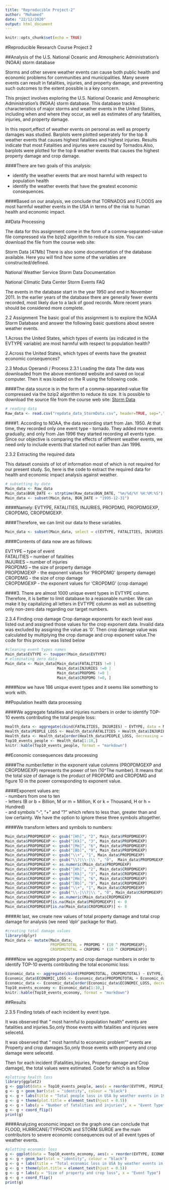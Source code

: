 ```yaml
---
title: "Reproducible Project-2"
author: "Mohamed"
date: "22/12/2020"
output: html_document
---
```


```r
knitr::opts_chunk$set(echo = TRUE)
```

#Reproducible Research Course Project 2  



##Analysis of the U.S. National Oceanic and Atmospheric Administration’s (NOAA) storm database  


Storms and other severe weather events can cause both public health and economic problems for communities and municipalities. Many severe events can result in fatalities, injuries, and property damage, and preventing such outcomes to the extent possible is a key concern.

This project involves exploring the U.S. National Oceanic and Atmospheric Administration’s (NOAA) storm database. This database tracks characteristics of major storms and weather events in the United States, including when and where they occur, as well as estimates of any fatalities, injuries, and property damage.

In this report,effect of weather events on personal as well as property damages was studied. Barplots were plotted seperately for the top 8 weather events that causes highest fatalities and highest injuries. Results indicate that most Fatalities and injuries were caused by Tornados.Also, barplots were plotted for the top 8 weather events that causes the highest property damage and crop damage.


####There are two goals of this analysis:
  
- identify the weather events that are most harmful with respect to population health
- identify the weather events that have the greatest economic consequences.    


####Based on our analysis, we conclude that TORNADOS and FLOODS are most harmful weather events in the USA in terms of the risk to human health and economic impact.  



##Data Processing  

The data for this assignment come in the form of a comma-separated-value file compressed via the bzip2 algorithm to reduce its size. You can download the file from the course web site:

Storm Data [47Mb] There is also some documentation of the database available. Here you will find how some of the variables are constructed/defined.

National Weather Service Storm Data Documentation

National Climatic Data Center Storm Events FAQ

The events in the database start in the year 1950 and end in November 2011. In the earlier years of the database there are generally fewer events recorded, most likely due to a lack of good records. More recent years should be considered more complete.

2.2 Assignment
The basic goal of this assignment is to explore the NOAA Storm Database and answer the following basic questions about severe weather events.

1.Across the United States, which types of events (as indicated in the EVTYPE variable) are most harmful with respect to population health?

2.Across the United States, which types of events have the greatest economic consequences?

2.3 Modus Operandi / Process
2.3.1 Loading the data
The data was downloaded from the above mentioned website and saved on local computer. Then it was loaded on the R using the following code.


####The data source is in the form of a comma-separated-value file compressed via the bzip2 algorithm to reduce its size. It is possible to download the source file from the course web site: [Storm Data](https://d396qusza40orc.cloudfront.net/repdata%2Fdata%2FStormData.csv.bz2)


```r
# reading data
Raw_data <- read.csv("repdata_data_StormData.csv", header=TRUE, sep=",")
```


####1.	According to NOAA, the data recording start from Jan. 1950. At that time, they recorded only one event type - tornado. They added more events gradually, and only from Jan 1996 they started recording all events type. Since our objective is comparing the effects of different weather events, we need only to include events that started not earlier than Jan 1996.  

2.3.2 Extracting the required data

This dataset consists of lot of information most of which is not required for our present study. So, here is the code to extract the required data for health and economic impact analysis against weather.

```r
# subsetting by date
Main_data <- Raw_data
Main_data$BGN_DATE <- strptime(Raw_data$BGN_DATE, "%m/%d/%Y %H:%M:%S")
Main_data <- subset(Main_data, BGN_DATE > "1995-12-31")
```



  

####Namely: EVTYPE, FATALITIES, INJURIES, PROPDMG, PROPDMGEXP, CROPDMG, CROPDMGEXP.  

####Therefore, we can limit our data to these variables.  

```r
Main_data <- subset(Main_data, select = c(EVTYPE, FATALITIES, INJURIES, PROPDMG, PROPDMGEXP, CROPDMG, CROPDMGEXP))
```



####Contents of data now are as follows:  
  
EVTYPE – type of event  
FATALITIES – number of fatalities  
INJURIES – number of injuries  
PROPDMG – the size of property damage  
PROPDMGEXP - the exponent values for 'PROPDMG' (property damage)  
CROPDMG - the size of crop damage  
CROPDMGEXP - the exponent values for 'CROPDMG' (crop damage)  



####3.	There are almost 1000 unique event types in EVTYPE column. Therefore, it is better to limit database to a reasonable number. We can make it by capitalizing all letters in EVTYPE column as well as subsetting only non-zero data regarding our target numbers.  


2.3.4 Finding crop damage
Crop damage exponents for each level was listed out and assigned those values for the crop exponent data. Invalid data was excluded by assigning the value as ‘0’. Then crop damage value was calculated by multiplying the crop damage and crop exponent value.The code for this process was listed below

```r
#cleaning event types names
Main_data$EVTYPE <- toupper(Main_data$EVTYPE)
# eliminating zero data
Main_data <- Main_data[Main_data$FATALITIES !=0 | 
                       Main_data$INJURIES !=0 | 
                       Main_data$PROPDMG !=0 | 
                       Main_data$CROPDMG !=0, ]
```
  
####Now we have 186 unique event types and it seems like something to work with. 
  

##Population health data processing  


####We aggregate fatalities and injuries numbers in order to identify TOP-10 events contributing the total people loss:


```r
Health_data <- aggregate(cbind(FATALITIES, INJURIES) ~ EVTYPE, data = Main_data, FUN=sum)
Health_data$PEOPLE_LOSS <- Health_data$FATALITIES + Health_data$INJURIES
Health_data <- Health_data[order(Health_data$PEOPLE_LOSS, decreasing = TRUE), ]
Top10_events_people <- Health_data[1:10,]
knitr::kable(Top10_events_people, format = "markdown")
```



##Economic consequences data processing  


####The number/letter in the exponent value columns (PROPDMGEXP and CROPDMGEXP) represents the power of ten (10^The number). It means that the total size of damage is the product of PROPDMG and CROPDMG and figure 10 in the power corresponding to exponent value.  



####Exponent values are:  
- numbers from one to ten  
- letters  (B or b = Billion, M or m = Million, K or k = Thousand, H or h = Hundred)  
- and symbols "-", "+" and "?" which refers to less than, greater than and low certainty. We have the option to ignore these three symbols altogether.  


####We transform letters and symbols to numbers:

```r
Main_data$PROPDMGEXP <- gsub("[Hh]", "2", Main_data$PROPDMGEXP)
Main_data$PROPDMGEXP <- gsub("[Kk]", "3", Main_data$PROPDMGEXP)
Main_data$PROPDMGEXP <- gsub("[Mm]", "6", Main_data$PROPDMGEXP)
Main_data$PROPDMGEXP <- gsub("[Bb]", "9", Main_data$PROPDMGEXP)
Main_data$PROPDMGEXP <- gsub("\\+", "1", Main_data$PROPDMGEXP)
Main_data$PROPDMGEXP <- gsub("\\?|\\-|\\ ", "0",  Main_data$PROPDMGEXP)
Main_data$PROPDMGEXP <- as.numeric(Main_data$PROPDMGEXP)
Main_data$CROPDMGEXP <- gsub("[Hh]", "2", Main_data$CROPDMGEXP)
Main_data$CROPDMGEXP <- gsub("[Kk]", "3", Main_data$CROPDMGEXP)
Main_data$CROPDMGEXP <- gsub("[Mm]", "6", Main_data$CROPDMGEXP)
Main_data$CROPDMGEXP <- gsub("[Bb]", "9", Main_data$CROPDMGEXP)
Main_data$CROPDMGEXP <- gsub("\\+", "1", Main_data$CROPDMGEXP)
Main_data$CROPDMGEXP <- gsub("\\-|\\?|\\ ", "0", Main_data$CROPDMGEXP)
Main_data$CROPDMGEXP <- as.numeric(Main_data$CROPDMGEXP)
Main_data$PROPDMGEXP[is.na(Main_data$PROPDMGEXP)] <- 0
Main_data$CROPDMGEXP[is.na(Main_data$CROPDMGEXP)] <- 0
```
  
  


####At last, we create new values of total property damage and total crop damage for analysis (we need ‘dplr’ package for that).  

```r
#creating total damage values
library(dplyr)
Main_data <- mutate(Main_data, 
                    PROPDMGTOTAL = PROPDMG * (10 ^ PROPDMGEXP), 
                    CROPDMGTOTAL = CROPDMG * (10 ^ CROPDMGEXP))
```
  
  

####Now we aggregate property and crop damage numbers in order to identify TOP-10 events contributing the total economic loss:

```r
Economic_data <- aggregate(cbind(PROPDMGTOTAL, CROPDMGTOTAL) ~ EVTYPE, data = Main_data, FUN=sum)
Economic_data$ECONOMIC_LOSS <- Economic_data$PROPDMGTOTAL + Economic_data$CROPDMGTOTAL
Economic_data <- Economic_data[order(Economic_data$ECONOMIC_LOSS, decreasing = TRUE), ]
Top10_events_economy <- Economic_data[1:10,]
knitr::kable(Top10_events_economy, format = "markdown")
```



##Results  
  

2.3.5 Finding totals of each incident by event type.

It was observed that " most harmful to population health" events are fatalities and injuries.So,only those events with fatalities and injuries were selecetd.

It was observed that " most harmful to econamic problem“” events are Property and crop damages.So,only those events with property and crop damage were selecetd.

Then for each incident (Fatalities,Injuries, Property damage and Crop damage), the total values were estimated. Code for which is as follow
  

```r
#plotting health loss
library(ggplot2)
g <- ggplot(data = Top10_events_people, aes(x = reorder(EVTYPE, PEOPLE_LOSS), y = PEOPLE_LOSS))
g <- g + geom_bar(stat = "identity", colour = "black")
g <- g + labs(title = "Total people loss in USA by weather events in 1996-2011")
g <- g + theme(plot.title = element_text(hjust = 0.5))
g <- g + labs(y = "Number of fatalities and injuries", x = "Event Type")
g <- g + coord_flip()
print(g)
```
  
  

####Analyzing economic impact on the graph one can conclude that FLOOD, HURRICANE/TYPHOON and STORM SURGE are the main contributors to severe economic consequences out of all event types of weather events. 

```r
#plotting economic loss
g <- ggplot(data = Top10_events_economy, aes(x = reorder(EVTYPE, ECONOMIC_LOSS), y = ECONOMIC_LOSS))
g <- g + geom_bar(stat = "identity", colour = "black")
g <- g + labs(title = "Total economic loss in USA by weather events in 1996-2011")
g <- g + theme(plot.title = element_text(hjust = 0.5))
g <- g + labs(y = "Size of property and crop loss", x = "Event Type")
g <- g + coord_flip()
print(g)
```